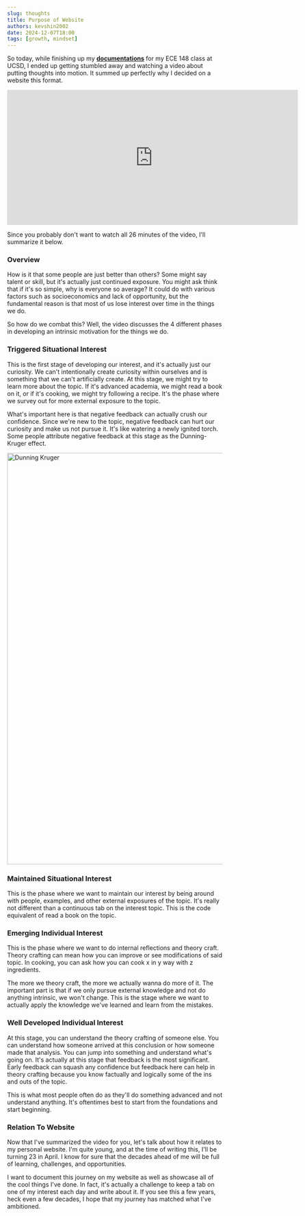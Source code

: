 ```yaml
---
slug: thoughts
title: Purpose of Website
authors: kevshin2002
date: 2024-12-07T18:00
tags: [growth, mindset]
---
```



So today, while finishing up my **[documentations](https://ucsd-ecemae-148.github.io/fall-2024-final-project-team-2/)** for my ECE 148 class at UCSD, I ended up getting stumbled away and watching a video about putting thoughts into motion. It summed up perfectly why I decided on a website this format.

<!-- truncate -->

<iframe 
        width="680" 
        height="315" 
        src="https://www.youtube.com/embed/xSBGYoS6z68?si=NyfMsAe4IG4YhT-4" 
        title="Why You Struggle to Follow Through (Thinkers vs Doers)" 
        frameborder="0" 
        allow="accelerometer; autoplay; clipboard-write; encrypted-media; gyroscope; picture-in-picture; web-share" referrerpolicy="strict-origin-when-cross-origin" allowfullscreen>
</iframe>


Since you probably don't want to watch all 26 minutes of the video, I'll summarize it below.
### Overview
How is it that some people are just better than others? Some might say talent or skill, but it's actually just continued exposure. You might ask think that if it's so simple, why is everyone so average?
It could do with various factors such as socioeconomics and lack of opportunity, but the fundamental reason is that most of us lose interest over time in the things we do.

So how do we combat this? Well, the video discusses the 4 different phases in developing an intrinsic motivation for the things we do.

### Triggered Situational Interest
This is the first stage of developing our interest, and it's actually just our curiosity. We can't intentionally create curiosity within ourselves and is something that we can't artificially create.
At this stage, we might try to learn more about the topic. If it's advanced academia, we might read a book on it, or if it's cooking, we might try following a recipe. It's the phase where we survey out for more external exposure to the topic.

What's important here is that negative feedback can actually crush our confidence. Since we're new to the topic, negative feedback can hurt our curiosity and make us not pursue it. It's like watering a newly ignited torch.
Some people attribute negative feedback at this stage as the Dunning-Kruger effect.

<img src={DunningKruger.src} width="960" alt="Dunning Kruger"/>

### Maintained Situational Interest
This is the phase where we want to maintain our interest by being around with people, examples, and other external exposures of the topic. It's really not different than a continuous tab on the interest topic. This is the code equivalent of read a book on the topic.

### Emerging Individual Interest
This is the phase where we want to do internal reflections and theory craft. Theory crafting can mean how you can improve or see modifications of said topic. In cooking, you can ask how you can cook x in y way with z ingredients.

The more we theory craft, the more we actually wanna do more of it. The important part is that if we only pursue external knowledge and not do anything intrinsic, we won't change. This is the stage where we want to actually apply the knowledge we've learned and learn from the mistakes.

### Well Developed Individual Interest
At this stage, you can understand the theory crafting of someone else. You can understand how someone arrived at this conclusion or how someone made that analysis. You can jump into something and understand what's going on.
It's actually at this stage that feedback is the most significant. Early feedback can squash any confidence but feedback here can help in theory crafting because you know factually and logically some of the ins and outs of the topic.

This is what most people often do as they'll do something advanced and not understand anything. It's oftentimes best to start from the foundations and start beginning.

### Relation To Website
Now that I've summarized the video for you, let's talk about how it relates to my personal website. I'm quite young, and at the time of writing this, I'll be turning 23 in April. I know for sure that the decades ahead of me will be full of learning, challenges, and opportunities. 

I want to document this journey on my website as well as showcase all of the cool things I've done. In fact, it's actually a challenge to keep a tab on one of my interest each day and write about it. If you see this a few years, heck even a few decades, I hope that my journey has matched what I've ambitioned.
